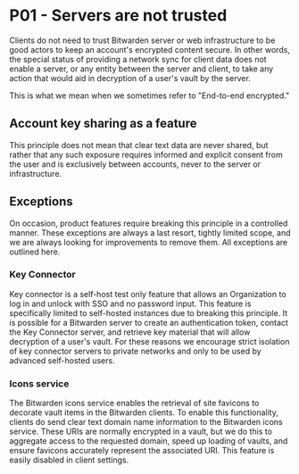 # P01 - Servers are not trusted

Clients do not need to trust Bitwarden server or web infrastructure to be good actors to keep an
account's encrypted content secure. In other words, the special status of providing a network sync
for client data does not enable a server, or any entity between the server and client, to take any
action that would aid in decryption of a user's vault by the server.

This is what we mean when we sometimes refer to "End-to-end encrypted."

## Account key sharing as a feature

This principle does not mean that clear text data are never shared, but rather that any such
exposure requires informed and explicit consent from the user and is exclusively between accounts,
never to the server or infrastructure.

## Exceptions

On occasion, product features require breaking this principle in a controlled manner. These
exceptions are always a last resort, tightly limited scope, and we are always looking for
improvements to remove them. All exceptions are outlined here.

### Key Connector

Key connector is a self-host test only feature that allows an Organization to log in and unlock with
SSO and no password input. This feature is specifically limited to self-hosted instances due to
breaking this principle. It is possible for a Bitwarden server to create an authentication token,
contact the Key Connector server, and retrieve key material that will allow decryption of a user's
vault. For these reasons we encourage strict isolation of key connector servers to private networks
and only to be used by advanced self-hosted users.

### Icons service

The Bitwarden icons service enables the retrieval of site favicons to decorate vault items in the
Bitwarden clients. To enable this functionality, clients do send clear text domain name information
to the Bitwarden icons service. These URIs are normally encrypted in a vault, but we do this to
aggregate access to the requested domain, speed up loading of vaults, and ensure favicons accurately
represent the associated URI. This feature is easily disabled in client settings.

